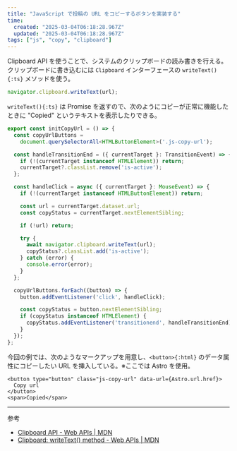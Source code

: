 ```yaml
---
title: "JavaScript で投稿の URL をコピーするボタンを実装する"
time:
  created: "2025-03-04T06:18:28.967Z"
  updated: "2025-03-04T06:18:28.967Z"
tags: ["js", "copy", "clipboard"]
---
```


Clipboard API を使うことで、システムのクリップボードの読み書きを行える。クリップボードに書き込むには `Clipboard` インターフェースの `writeText(){:ts}` メソッドを使う。

```ts
navigator.clipboard.writeText(url);
```

`writeText(){:ts}` は Promise を返すので、次のようにコピーが正常に機能したときに "Copied" というテキストを表示したりできる。

```ts {18-24}
export const initCopyUrl = () => {
  const copyUrlButtons =
    document.querySelectorAll<HTMLButtonElement>('.js-copy-url');

  const handleTransitionEnd = ({ currentTarget }: TransitionEvent) => {
    if (!(currentTarget instanceof HTMLElement)) return;
    currentTarget?.classList.remove('is-active');
  };

  const handleClick = async ({ currentTarget }: MouseEvent) => {
    if (!(currentTarget instanceof HTMLButtonElement)) return;

    const url = currentTarget.dataset.url;
    const copyStatus = currentTarget.nextElementSibling;

    if (!url) return;

    try {
      await navigator.clipboard.writeText(url);
      copyStatus?.classList.add('is-active');
    } catch (error) {
      console.error(error);
    }
  };

  copyUrlButtons.forEach((button) => {
    button.addEventListener('click', handleClick);

    const copyStatus = button.nextElementSibling;
    if (copyStatus instanceof HTMLElement) {
      copyStatus.addEventListener('transitionend', handleTransitionEnd);
    }
  });
};
```

今回の例では、次のようなマークアップを用意し、`<button>{:html}` のデータ属性にコピーしたい URL を挿入している。※ここでは Astro を使用。

```astro
<button type="button" class="js-copy-url" data-url={Astro.url.href}>
  Copy url
</button>
<span>Copied</span>
```

---

参考

- [Clipboard API - Web APIs | MDN](https://developer.mozilla.org/en-US/docs/Web/API/Clipboard_API)
- [Clipboard: writeText() method - Web APIs | MDN](https://developer.mozilla.org/en-US/docs/Web/API/Clipboard/writeText)
